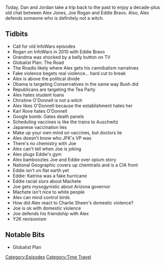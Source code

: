 {{DEFAULTSORT:
    #_EPISODE_0542:September 15, 2010
}}{{Episode
    | title           = September 15, 2010
    | caption         = Listen to this episode on [https://knowledgefight.libsyn.com/542-september-15-2010 Libsyn] [https://open.spotify.com/episode/1MPOAsoyGVtFh4VSm4ghtN Spotify], Read the [[Transcript/542: September 15, 2010|Unofficial Transcript]]
    | episodeNumber   = 542
    | length          = 01:30:45
    | airDate         = March 22, 2021
    | coverageDate    = September 15, 2010
    | episodeType     = [[:Category:Time Travel|Time Travel]]
    | appearance      = [[Joe Rogan]], [[Eddie Bravo]], [[Christine O'Donnell]], [[Karl Rove]], [[Bill Gates]]
    | previousEpisode = [[541: March 17-18, 2021]]
    | nextEpisode     = [[543: March 23-24, 2021]]
}}

{{Stub}}

Today, Dan and Jordan take a trip back to the past to enjoy a decade-plus old chat between Alex Jones, Joe Rogan and Eddie Bravo. Also, Alex defends someone who is definitely not a witch.

==Tidbits==

*Call for old InfoWars episodes
*Rogan on InfoWars in 2010 with Eddie Bravo
*Grandma was shocked by a belly button on TV
*Globalist Plan: The Road
*The Roadis likely where Alex gets his cannibalism narratives
*Fake violence begets real violence... hard cut to break
*Alex is above the political divide
*Obama is targeting Conservatives in the same way Bush did
*Republicans are targeting the Tea Party
*Alex hates student loans
*Christine O'Donnell is not a witch
*Alex likes O'Donnell because the establishment hates her
*Karl Rove hates O'Donnell
*Google bomb: Gates death panels
*Scheduling vaccines is like the trains to Auschwitz
*Japanese vaccination lies
*Make up your own mind on vaccines, but doctors lie
*Alex doesn't know who JFK's VP was
*There's no chemistry with Joe
*Alex can't tell when Joe is joking
*Alex plugs Eddie's gym
*Alex bamboozles Joe and Eddie over opium story
*National Geographic covers up chemtrails and is a CIA front
*Eddie isn't on flat earth yet
*Eddie: Katrina was a fake hurricane
*Eddie racial slurs about Machete
*Joe gets mysogynistic about Arizona governor
*Machete isn't nice to white people
*Alex can mind control birds
*How did Alex react to Charlie Sheen's domestic violence?
*Joe is ok with domestic violence
*Joe defends his friendship with Alex
*Y2K revisionism

==Notable Bits==

*Globalist Plan

[[Category:Episodes]]
[[Category:Time Travel]]
